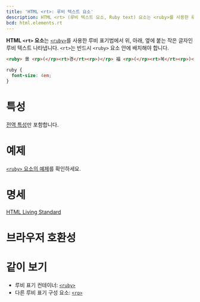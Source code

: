 ```yaml
---
title: 'HTML <rt>: 루비 텍스트 요소'
description: HTML <rt> (루비 텍스트 요소, Ruby text) 요소는 <ruby>를 사용한 루비 표기법에서 위, 아래, 옆에 붙는 작은 글자인 루비 텍스트 나타냅니다.
bcd: html.elements.rt
---
```


**HTML `<rt>` 요소**는 [`<ruby>`](./ruby)를 사용한 루비 표기법에서 위, 아래, 옆에 붙는 작은 글자인 루비 텍스트 나타냅니다. `<rt>`는 반드시 `<ruby>` 요소 안에 배치해야 합니다.

<HTMLDemo height={100}>

```html
<ruby> 景 <rp>(</rp><rt>경</rt><rp>)</rp> 福 <rp>(</rp><rt>복</rt><rp>)</rp> 宮 <rp>(</rp><rt>궁</rt><rp>)</rp> </ruby>
```

```css
ruby {
  font-size: 4em;
}
```

</HTMLDemo>

# 특성

[전역 특성](/docs/Web/HTML/Global_attributes)만 포함합니다.

# 예제

[`<ruby>` 요소의 예제](./ruby#예제)를 확인하세요.

# 명세

[HTML Living Standard](https://html.spec.whatwg.org/multipage/semantics.html#the-rt-element)

# 브라우저 호환성

<BrowserCompat data={bcd} />

# 같이 보기

- 루비 표기 컨테이너: [`<ruby>`](./ruby)
- 다른 루비 표기 구성 요소: [`<rp>`](./rp)
